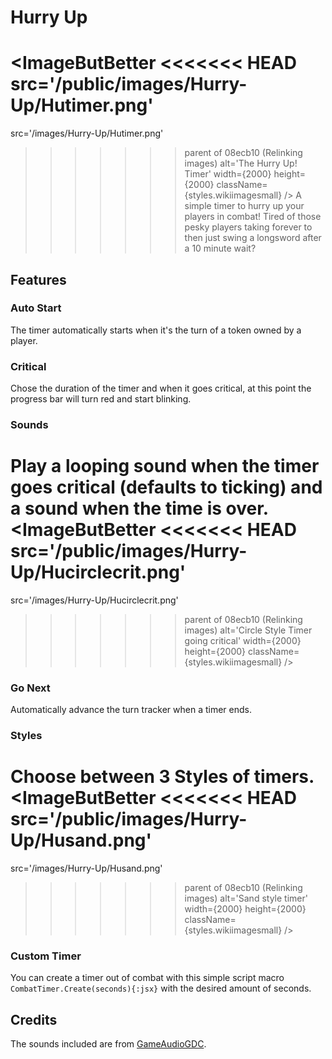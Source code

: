 
# Hurry Up

<ImageButBetter
<<<<<<< HEAD
  src='/public/images/Hurry-Up/Hutimer.png'
=======
  src='/images/Hurry-Up/Hutimer.png'
>>>>>>> parent of 08ecb10 (Relinking images)
  alt='The Hurry Up! Timer'
  width={2000}
  height={2000}
  className={styles.wikiimagesmall}
/>
A simple timer to hurry up your players in combat\! Tired of those pesky players
taking forever to then just swing a longsword after a 10 minute wait?

## Features

### Auto Start

The timer automatically starts when it's the turn of a token owned by a
player.

### Critical

Chose the duration of the timer and when it goes critical, at this point
the progress bar will turn red and start blinking.

### Sounds

Play a looping sound when the timer goes critical (defaults to ticking)
and a sound when the time is over.
<ImageButBetter
<<<<<<< HEAD
  src='/public/images/Hurry-Up/Hucirclecrit.png'
=======
  src='/images/Hurry-Up/Hucirclecrit.png'
>>>>>>> parent of 08ecb10 (Relinking images)
  alt='Circle Style Timer going critical'
  width={2000}
  height={2000}
  className={styles.wikiimagesmall}
/>

### Go Next

Automatically advance the turn tracker when a timer ends.

### Styles

Choose between 3 Styles of timers.
<ImageButBetter
<<<<<<< HEAD
  src='/public/images/Hurry-Up/Husand.png'
=======
  src='/images/Hurry-Up/Husand.png'
>>>>>>> parent of 08ecb10 (Relinking images)
  alt='Sand style timer'
  width={2000}
  height={2000}
  className={styles.wikiimagesmall}
/>

### Custom Timer

You can create a timer out of combat with this simple script macro
`CombatTimer.Create(seconds){:jsx}` with the desired amount of seconds.

## Credits

The sounds included are from
[GameAudioGDC](https://sonniss.com/gameaudiogdc).
